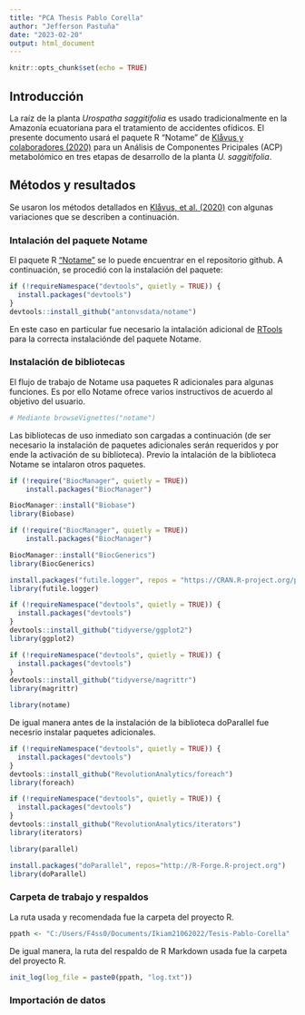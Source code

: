 ```yaml
---
title: "PCA Thesis Pablo Corella"
author: "Jefferson Pastuña"
date: "2023-02-20"
output: html_document
---
```


```r
knitr::opts_chunk$set(echo = TRUE)
```

## Introducción

La raíz de la planta *Urospatha saggitifolia* es usado tradicionalmente en la Amazonía ecuatoriana para el tratamiento de accidentes ofídicos. El presente documento usará el paquete R "Notame" de [Klåvus y colaboradores (2020)](https://doi.org/10.3390%2Fmetabo10040135) para un Análisis de Componentes Pricipales (ACP) metabolómico en tres etapas de desarrollo de la planta *U. saggitifolia*.

## Métodos y resultados

Se usaron los métodos detallados en [Klåvus, et al. (2020)](https://doi.org/10.3390%2Fmetabo10040135) con algunas variaciones que se describen a continuación.

### Intalación del paquete Notame

El paquete R ["Notame"](https://github.com/antonvsdata/notame) se lo puede encuentrar en el repositorio github. A continuación, se procedió con la instalación del paquete:

```r
if (!requireNamespace("devtools", quietly = TRUE)) {
  install.packages("devtools")
}
devtools::install_github("antonvsdata/notame")
```

En este caso en particular fue necesario la intalación adicional de [RTools](https://cran.r-project.org/bin/windows/Rtools/rtools42/rtools.html ) para la correcta instalaciónde del paquete Notame.

### Instalación de bibliotecas

El flujo de trabajo de Notame usa paquetes R adicionales para algunas funciones. Es por ello Notame ofrece varios instructivos de acuerdo al objetivo del usuario.

```r
# Mediante browseVignettes("notame")
```

Las bibliotecas de uso inmediato son cargadas a continuación (de ser necesario la instalación de paquetes adicionales serán requeridos y por ende la activación de su biblioteca). Previo la intalación de la biblioteca Notame se intalaron otros paquetes.

```r
if (!require("BiocManager", quietly = TRUE))
    install.packages("BiocManager")

BiocManager::install("Biobase")
library(Biobase)

if (!require("BiocManager", quietly = TRUE))
    install.packages("BiocManager")

BiocManager::install("BiocGenerics")
library(BiocGenerics)

install.packages("futile.logger", repos = "https://CRAN.R-project.org/package=futile.logger")
library(futile.logger)

if (!requireNamespace("devtools", quietly = TRUE)) {
  install.packages("devtools")
}
devtools::install_github("tidyverse/ggplot2")
library(ggplot2)

if (!requireNamespace("devtools", quietly = TRUE)) {
  install.packages("devtools")
}
devtools::install_github("tidyverse/magrittr")
library(magrittr)

library(notame)
```

De igual manera antes de la instalación de la biblioteca doParallel fue necesrio instalar paquetes adicionales.

```r
if (!requireNamespace("devtools", quietly = TRUE)) {
  install.packages("devtools")
}
devtools::install_github("RevolutionAnalytics/foreach")
library(foreach)

if (!requireNamespace("devtools", quietly = TRUE)) {
  install.packages("devtools")
}
devtools::install_github("RevolutionAnalytics/iterators")
library(iterators)

library(parallel)

install.packages("doParallel", repos="http://R-Forge.R-project.org")
library(doParallel)

```

### Carpeta de trabajo y respaldos

La ruta usada y recomendada fue la carpeta del proyecto R.

```r
ppath <- "C:/Users/F4ss0/Documents/Ikiam21062022/Tesis-Pablo-Corella"
```

De igual manera, la ruta del respaldo de R Markdown usada fue la carpeta del proyecto R.

```r

init_log(log_file = paste0(ppath, "log.txt"))

```

### Importación de datos


